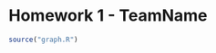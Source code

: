 Homework 1 - TeamName
========================================================

```r
source("graph.R")

```
